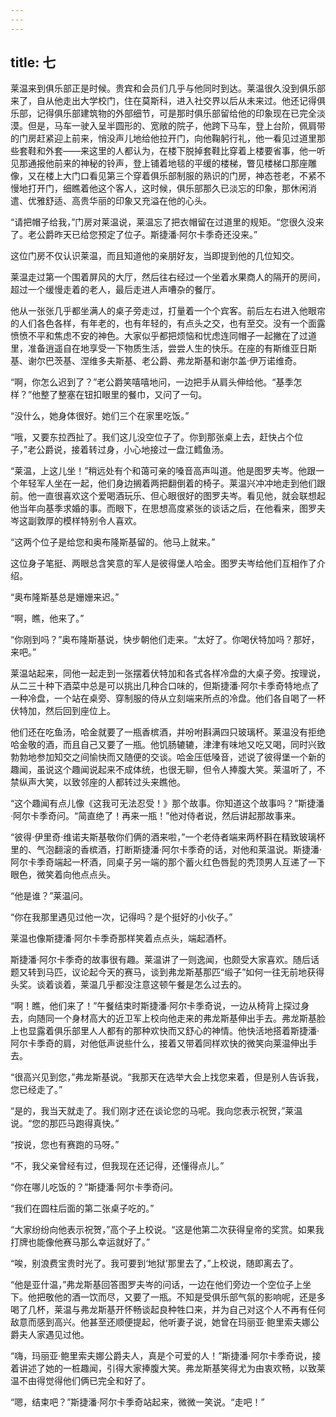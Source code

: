 ```yaml
---
---
---
```

title: 七
---




莱温来到俱乐部正是时候。贵宾和会员们几乎与他同时到达。莱温很久没到俱乐部来了，自从他走出大学校门，住在莫斯科，进入社交界以后从未来过。他还记得俱乐部，记得俱乐部建筑物的外部细节，可是那时俱乐部留给他的印象现在已完全淡漠。但是，马车一驶入呈半圆形的、宽敞的院子，他跨下马车，登上台阶，佩肩带的门房赶紧迎上前来，悄没声儿地给他拉开门，向他鞠躬行礼，他一看见过道里那些套鞋和外套——来这里的人都认为，在楼下脱掉套鞋比穿着上楼要省事，他一听见那通报他前来的神秘的铃声，登上铺着地毯的平缓的楼梯，瞥见楼梯口那座雕像，又在楼上大门口看见第三个穿着俱乐部制服的熟识的门房，神态苍老，不紧不慢地打开门，细瞧着他这个客人，这时候，俱乐部那久已淡忘的印象，那休闲消遣、优雅舒适、高贵华丽的印象又充溢在他的心头。

“请把帽子给我，”门房对莱温说，莱温忘了把衣帽留在过道里的规矩。“您很久没来了。老公爵昨天已给您预定了位子。斯捷潘·阿尔卡季奇还没来。”

这位门房不仅认识莱温，而且知道他的亲朋好友，当即提到他的几位知交。

莱温走过第一个围着屏风的大厅，然后往右经过一个坐着水果商人的隔开的房间，超过一个缓慢走着的老人，最后走进人声嘈杂的餐厅。

他从一张张几乎都坐满人的桌子旁走过，打量着一个个宾客。前后左右进入他眼帘的人们各色各样，有年老的，也有年轻的，有点头之交，也有至交。没有一个面露愤愤不平和焦虑不安的神色。大家似乎都把烦恼和忧虑连同帽子一起撇在了过道里，准备逍遥自在地享受一下物质生活，尝尝人生的快乐。在座的有斯维亚日斯基、谢尔巴茨基、涅维多夫斯基、老公爵、弗龙斯基和谢尔盖·伊万诺维奇。

“啊，你怎么迟到了？”老公爵笑嘻嘻地问，一边把手从肩头伸给他。“基季怎样？”他整了整塞在钮扣眼里的餐巾，又问了一句。

“没什么，她身体很好。她们三个在家里吃饭。”

“哦，又要东拉西扯了。我们这儿没空位子了。你到那张桌上去，赶快占个位子，”老公爵说，接着转过身，小心地接过一盘江鳕鱼汤。

“莱温，上这儿坐！”稍远处有个和蔼可亲的嗓音高声叫道。他是图罗夫岑。他跟一个年轻军人坐在一起，他们身边搁着两把翻倒着的椅子。莱温兴冲冲地走到他们跟前。他一直很喜欢这个爱喝酒玩乐、但心眼很好的图罗夫岑。看见他，就会联想起他当年向基季求婚的事。而眼下，在思想高度紧张的谈话之后，在他看来，图罗夫岑这副敦厚的模样特别令人喜欢。

“这两个位子是给您和奥布隆斯基留的。他马上就来。”

这位身子笔挺、两眼总含笑意的军人是彼得堡人哈金。图罗夫岑给他们互相作了介绍。

“奥布隆斯基总是姗姗来迟。”

“啊，瞧，他来了。”

“你刚到吗？”奥布隆斯基说，快步朝他们走来。“太好了。你喝伏特加吗？那好，来吧。”

莱温站起来，同他一起走到一张摆着伏特加和各式各样冷盘的大桌子旁。按理说，从二三十种下酒菜中总是可以挑出几种合口味的，但斯捷潘·阿尔卡季奇特地点了一种冷盘，一个站在桌旁、穿制服的侍从立刻端来所点的冷盘。他们各自喝了一杯伏特加，然后回到座位上。

他们还在吃鱼汤，哈金就要了一瓶香槟酒，并吩咐斟满四只玻璃杯。莱温没有拒绝哈金敬的酒，而且自己又要了一瓶。他饥肠辘辘，津津有味地又吃又喝，同时兴致勃勃地参加知交之间愉快而又随便的交谈。哈金压低嗓音，述说了彼得堡一个新的趣闻，虽说这个趣闻说起来不成体统，也很无聊，但令人捧腹大笑。莱温听了，不禁纵声大笑，以致邻座的人都转过头来瞧他。

“这个趣闻有点儿像《这我可无法忍受！》那个故事。你知道这个故事吗？”斯捷潘·阿尔卡季奇问。“简直绝了！再来一瓶！”他对侍者说，然后讲起那故事来。

“彼得·伊里奇·维诺夫斯基敬你们俩的酒来啦，”一个老侍者端来两杯斟在精致玻璃杯里的、气泡翻滚的香槟酒，打断斯捷潘·阿尔卡季奇的话，对他和莱温说。斯捷潘·阿尔卡季奇端起一杯酒，同桌子另一端的那个蓄火红色唇髭的秃顶男人互递了一下眼色，微笑着向他点点头。

“他是谁？”莱温问。

“你在我那里遇见过他一次，记得吗？是个挺好的小伙子。”

莱温也像斯捷潘·阿尔卡季奇那样笑着点点头，端起酒杯。

斯捷潘·阿尔卡季奇的故事很有趣。莱温讲了一则逸闻，也颇受大家喜欢。随后话题又转到马匹，议论起今天的赛马，谈到弗龙斯基那匹“缎子”如何一往无前地获得头奖。谈着谈着，莱温几乎都没注意这顿午餐是怎么过去的。

“啊！瞧，他们来了！”午餐结束时斯捷潘·阿尔卡季奇说，一边从椅背上探过身去，向随同一个身材高大的近卫军上校向他走来的弗龙斯基伸出手去。弗龙斯基脸上也显露着俱乐部里人人都有的那种欢快而又舒心的神情。他快活地搭着斯捷潘·阿尔卡季奇的肩，对他低声说些什么，接着又带着同样欢快的微笑向莱温伸出手去。

“很高兴见到您，”弗龙斯基说。“我那天在选举大会上找您来着，但是别人告诉我，您已经走了。”

“是的，我当天就走了。我们刚才还在谈论您的马呢。我向您表示祝贺，”莱温说。“您的那匹马跑得真快。”

“按说，您也有赛跑的马呀。”

“不，我父亲曾经有过，但我现在还记得，还懂得点儿。”

“你在哪儿吃饭的？”斯捷潘·阿尔卡季奇问。

“我们在圆柱后面的第二张桌子吃的。”

“大家纷纷向他表示祝贺，”高个子上校说。“这是他第二次获得皇帝的奖赏。如果我打牌也能像他赛马那么幸运就好了。”

“唉，别浪费宝贵时光了。我可要到‘地狱’那里去了，”上校说，随即离去了。

“他是亚什温，”弗龙斯基回答图罗夫岑的问话，一边在他们旁边一个空位子上坐下。他把敬他的酒一饮而尽，又要了一瓶。不知是受俱乐部气氛的影响呢，还是多喝了几杯，莱温与弗龙斯基开怀畅谈起良种牲口来，并为自己对这个人不再有任何敌意而感到高兴。他甚至还顺便提起，他听妻子说，她曾在玛丽亚·鲍里索夫娜公爵夫人家遇见过他。

“嗨，玛丽亚·鲍里索夫娜公爵夫人，真是个可爱的人！”斯捷潘·阿尔卡季奇说，接着讲述了她的一桩趣闻，引得大家捧腹大笑。弗龙斯基笑得尤为由衷欢畅，以致莱温不由得觉得他们俩已完全和好了。

“嗯，结束吧？”斯捷潘·阿尔卡季奇站起来，微微一笑说。“走吧！”